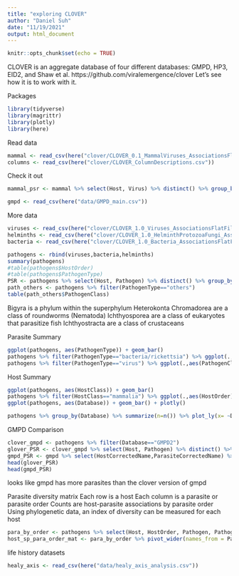 ```yaml
---
title: "exploring CLOVER"
author: "Daniel Suh"
date: "11/19/2021"
output: html_document
---
```


```r
knitr::opts_chunk$set(echo = TRUE)
```

CLOVER is an aggregate database of four different databases: GMPD, HP3, EID2, and Shaw et al.
https://github.com/viralemergence/clover
Let's see how it is to work with it.

Packages  
```r
library(tidyverse)
library(magrittr)
library(plotly)
library(here)
```

Read data  
```r
mammal <- read_csv(here("clover/CLOVER_0.1_MammalViruses_AssociationsFlatFile.csv"))
columns <- read_csv(here("clover/CLOVER_ColumnDescriptions.csv"))
```

Check it out  
```r
mammal_psr <- mammal %>% select(Host, Virus) %>% distinct() %>% group_by(Host) %>% summarize(psr = n())
```


```r
gmpd <- read_csv(here("data/GMPD_main.csv"))
```

More data
```r
viruses <- read_csv(here("clover/CLOVER_1.0_Viruses_AssociationsFlatFile.csv"))
helminths <- read_csv(here("clover/CLOVER_1.0_HelminthProtozoaFungi_AssociationsFlatFile.csv"))
bacteria <- read_csv(here("clover/CLOVER_1.0_Bacteria_AssociationsFlatFile.csv"))
```

```r
pathogens <- rbind(viruses,bacteria,helminths)
summary(pathogens)
#table(pathogens$HostOrder)
#table(pathogens$PathogenType)
PSR <- pathogens %>% select(Host, Pathogen) %>% distinct() %>% group_by(Host) %>% summarize(psr = n())
path_others <- pathogens %>% filter(PathogenType=="others")
table(path_others$PathogenClass)
```




Bigyra is a phylum within the superphylum Heterokonta
Chromadorea are a class of roundworms (Nematoda)
Ichthyosporea are a class of eukaryotes that parasitize fish
Ichthyostracta are a class of crustaceans

Parasite Summary
```r
ggplot(pathogens, aes(PathogenType)) + geom_bar()
pathogens %>% filter(PathogenType=="bacteria/rickettsia") %>% ggplot(.,aes(PathogenClass)) +geom_bar()+theme(axis.text.x = element_text(angle=45,vjust=0.5))
pathogens %>% filter(PathogenType=="virus") %>% ggplot(.,aes(PathogenClass)) +geom_bar()+theme(axis.text.x = element_text(angle=45,vjust=0.6))
```

Host Summary
```r
ggplot(pathogens, aes(HostClass)) + geom_bar()
pathogens %>% filter(HostClass=="mammalia") %>% ggplot(.,aes(HostOrder)) + geom_bar() + theme(axis.text.x = element_text(angle=70, vjust = 0.5))
ggplot(pathogens, aes(Database)) + geom_bar() + plotly()

pathogens %>% group_by(Database) %>% summarize(n=n()) %>% plot_ly(x= ~Database, y = ~n, type="bar") %>% layout(title="# Records by Database")
```

GMPD Comparison

```r
clover_gmpd <- pathogens %>% filter(Database=="GMPD2")
glover_PSR <- clover_gmpd %>% select(Host, Pathogen) %>% distinct() %>% group_by(Host) %>% summarize(psr = n())
gmpd_PSR <- gmpd %>% select(HostCorrectedName,ParasiteCorrectedName) %>% distinct() %>% group_by(HostCorrectedName) %>% summarize(psr=n())
head(glover_PSR)
head(gmpd_PSR)
```

looks like gmpd has more parasites than the clover version of gmpd


Parasite diversity matrix
Each row is a host
Each column is a parasite or parasite order
Counts are host-parasite associations by parasite order
Using phylogenetic data, an index of diversity can be measured for each host
```r
para_by_order <- pathogens %>% select(Host, HostOrder, Pathogen, PathogenOrder) %>% distinct() %>% group_by(Host, PathogenOrder) %>% summarize(n=n())
host_sp_para_order_mat <- para_by_order %>% pivot_wider(names_from = PathogenOrder, values_from = n)
```

life history datasets

```r
healy_axis <- read_csv(here("data/healy_axis_analysis.csv"))

```

